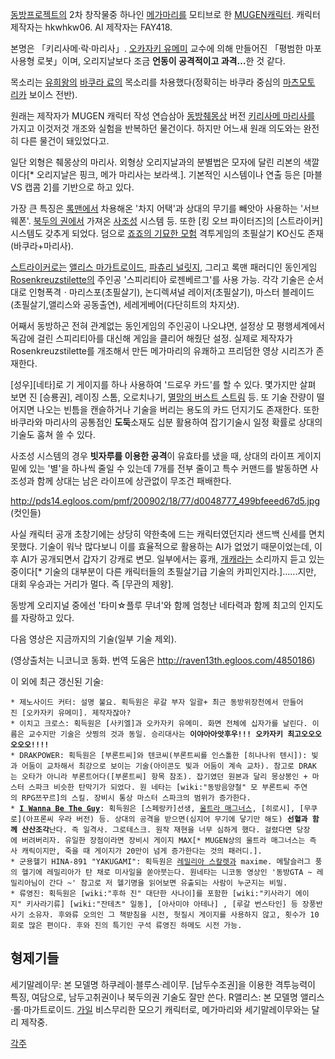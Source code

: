 [[동방프로젝트]]의 2차 창작물중 하나인 [[메가마리]]를 모티브로 한 [[MUGEN]]캐릭터. 캐릭터 제작자는 hkwhkw06. AI 제작자는 FAY418.

본명은 「키리사메·락·마리사」. [[오카자키 유메미]] 교수에 의해 만들어진 「평범한 마포사용형 로봇」이며, 오리지날보다 조금 '''언동이 공격적이고 과격…'''한 것 같다.

목소리는 [[유희왕]]의 [[바쿠라 료]]의 목소리를 차용했다(정확히는 바쿠라 중심의 [[마츠모토 리카]] 보이스 전반).

원래는 제작자가 MUGEN 캐릭터 작성 연습삼아 [[동방췌몽상]] 버전 [[키리사메 마리사]]를 가지고 이것저것 개조와 실험을 반복하던 물건이다. 하지만 어느새 원래 의도와는 완전히 다른 물건이 돼있었다고.

일단 외형은 췌몽상의 마리사. 외형상 오리지날과의 분별법은 모자에 달린 리본의 색깔이다[* 오리지날은 핑크, 메가 마리사는 보라색.]. 기본적인 시스템이나 연출 등은 [마블 VS 캡콤 2]를 기반으로 하고 있다. 

가장 큰 특징은 [[록맨]]에서 차용해온 '차지 어택'과 상대의 무기를 빼앗아 사용하는 '서브 웨폰'. [[북두의 권]]에서 가져온 [[사조성]] 시스템 등. 또한 [킹 오브 파이터즈]의 [스트라이커] 시스템도 갖추게 되었다. 덤으로 [[죠죠의 기묘한 모험]] 격투게임의 초필살기 KO신도 존재(바쿠라+마리사).

[[스트라이커]]로는 [[앨리스 마가트로이드]], [[파츄리 널릿지]], 그리고 록맨 패러디인 동인게임 [[Rosenkreuzstilette]]의 주인공 '스피리티아 로젠베르그'를 사용 가능. 각각 기술은 순서대로 인형폭격ㆍ마리스포(초필살기), 논디렉셔널 레이저(초필살기), 마스터 블레이드(초필살기,앨리스와 공동출연), 세레게베어(다단히트의 차지샷).

어째서 동방하곤 전혀 관계없는 동인게임의 주인공이 나오냐면, 설정상 모 평행세계에서 독감에 걸린 스피리티아를 대신해 게임을 클리어 해줬단 설정. 실제로 제작자가 Rosenkreuzstilette를 개조해서 만든 메가마리의 유쾌하고 프리덤한 영상 시리즈가 존재한다.

[성우][네타]로 기 게이지를 하나 사용하여 '드로우 카드'를 할 수 있다. 몇가지만 살펴 보면 진 [승룡권], 레이징 스톰, 오로치나기, [[멸망의 버스트 스트림]] 등. 또 기술 잔량이 떨어지면 나오는 빈틈을 캔슬하거나 기술을 버리는 용도의 카드 던지기도 존재한다. 또한 바쿠라와 마리사의 공통점인 '''도둑'''소재도 십분 활용하여 잡기기술시 일정 확률로 상대의 기술도 훔쳐 쓸 수 있다.

사조성 시스템의 경우 '''빗자루를 이용한 공격'''이 유효타를 냈을 때, 상대의 라이프 게이지 밑에 있는 '별'을 하나씩 줄일 수 있는데 7개를 전부 줄이고 특수 커맨드를 발동하면 사조성과 함께 상대는 남은 라이프에 상관없이 무조건 패배한다.

http://pds14.egloos.com/pmf/200902/18/77/d0048777_499bfeeed67d5.jpg
(컷인들)

사실 캐릭터 공개 초창기에는 상당히 약한축에 드는 캐릭터였던지라 샌드백 신세를 면치 못했다. 기술이 워낙 많다보니 이를 효율적으로 활용하는 AI가 없었기 때문이었는데, 이후 AI가 공개되면서 갑자기 강캐로 변모. 일부에서는 흉캐, [[개캐]]라는 소리까지 듣고 있는 중이다[* 기술의 대부분이 다른 캐릭터들의 초필살기급 기술의 카피인지라.]......지만, 대회 우승과는 거리가 멀다. 즉 [무관의 제왕].

동방계 오리지널 중에선 '타미☆플루 무녀'와 함께 엄청난 네타력과 함께 최고의 인지도를 자랑하고 있다. 


다음 영상은 지금까지의 기술(일부 기술 제외).


{{{#!html
<embed src='http://www.freeegg.com/flash/player/channelPlayer.swf?id=426199' quality='high' bgcolor='#000000' width='550' height='355' name='FLVPlayer' align='top' allowScriptAccess='always' allowFullScreen='true' type='application/x-shockwave-flash' pluginspage='http://www.macromedia.com/go/getflashplayer' />}}}

(영상출처는 니코니코 동화. 번역 도움은 http://raven13th.egloos.com/4850186)

이 외에 최근 갱신된 기술:

 * 제노사이드 커터: 설명 불요. 획득원은 루갈 부자 일괄+ 최근 동방위장천에서 만들어진 [오카자키 유메미]. 제작자잖아? 
 * 이치고 크로스: 획득원은 [사키엘]과 오카자키 유메미. 화면 전체에 십자가를 날린다. 이름은 교수지만 기술은 삿찡의 것과 동일. 승리대사는 '''이야아아앗후우!!! 오카자키 최고오오오오오오!!!!'''
 * DRAKPOWER: 획득원은 [부론트씨]와 텐코씨(부론트씨를 인스톨한 [히나나위 텐시]): 빛과 어둠이 교차해서 최강으로 보이는 기술(아이콘도 빛과 어둠이 계속 교차). 참고로 DRAK는 오타가 아니라 부론트어다([부론트씨] 항목 참조). 잡기였던 원본과 달리 몽상봉인 + 마스터 스파크 비슷한 탄막기가 되었다. 원 네타는 [wiki:"동방음양철" 모 부론트씨 주연의 RPG쯔꾸르]의 스킬. 장비시 통상 마스터 스파크의 범위가 증가한다.
 * '''[[I Wanna Be The Guy]]''': 획득원은 [스페랑카]선생, [[울트라 매그너스]], [히로시], [무쿠로](아프론씨 우라 버전) 등. 상대의 공격을 받으면(심지어 무기에 닿기만 해도) '''선혈과 함께 산산조각'''난다. 즉 일격사. 그로테스크. 원작 재현을 너무 심하게 했다. 걸렸다면 당장에 버려버리자. 유일한 장점이라면 장비시 게이지 MAX[* MUGEN상의 울트라 매그너스는 즉사 캐릭이지만, 죽을 때 게이지가 20만이 넘게 증가한다는 것의 패러디.].
 * 군용헬기 HINA-891 "YAKUGAMI": 획득원은 [[레밀리아 스칼렛]]과 maxime. 메탈슬러그 풍의 헬기에 레밀리아가 탄 채로 미사일을 쏟아붓는다. 원네타는 니코동 영상인 '동방GTA ~ 레밀리아님이 간다 ~' 참고로 저 헬기명을 읽어보면 유출되는 사람이 누군지는 비밀.
 * 류영진: 획득원은 [wiki:"후하 진" 대단한 사나이]를 포함한 [wiki:"키사라기 에이지" 키사라기류] [wiki:"잔테츠" 일동], [아사미야 아테나] , [루갈 번스타인] 등 장풍반사기 소유자. 후와류 오의인 그 책받침을 시전, 헛질시 게이지를 사용하지 않고, 횟수가 10회로 많은 편이다. 후와 진의 특기인 구석 류영진 하메도 시전 가능.  

== 형제기들 == 

세기말레이무: 본 모델명 하쿠레이·블루스·레이무. [남두수조권]을 이용한 격투능력이 특징, 여담으로, 남두고취권이나 북두의권 기술도 잘만 쓴다.
R앨리스: 본 모델명 앨리스·롤·마가트로이드. [[가일]] 비스무리한 모으기 캐릭터로, 메가마리와 세기말레이무와는 달리 제작중.


[[각주]]
